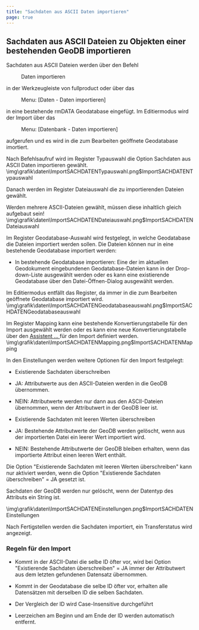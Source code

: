 ```yaml
---
title: "Sachdaten aus ASCII Daten importieren"
page: true
---
```

## Sachdaten aus ASCII Dateien zu Objekten einer bestehenden GeoDB importieren

Sachdaten aus ASCII Dateien werden &#252;ber den Befehl  <Menu>Daten importieren</Menu>  in der Werkzeugleiste von  <Placeholder>fullproduct</Placeholder> oder &#252;ber das  <Menu> Menu: [Daten - Daten importieren] </Menu>  in eine bestehende rmDATA Geodatabase eingef&#252;gt.
Im Editiermodus wird der Import &#252;ber das  <Menu> Menu: [Datenbank - Daten importieren] </Menu>  aufgerufen und es wird in die zum Bearbeiten ge&#246;ffnete Geodatabase imortiert.

Nach Befehlsaufruf wird im Register  <Border>Typauswahl</Border>  die Option 
 <Border>Sachdaten aus ASCII Daten importieren</Border> 
gew&#228;hlt.<Image>\img\grafik\daten\ImportSACHDATENTypauswahl.png$ImportSACHDATENTypauswahl</Image>

Danach werden im Register  <Border>Dateiauswahl</Border>  die zu importierenden Dateien gew&#228;hlt.

<Warning>
Werden mehrere ASCII-Dateien gew&#228;hlt, m&#252;ssen diese inhaltlich gleich aufgebaut sein!
</Warning><Image>\img\grafik\daten\ImportSACHDATENDateiauswahl.png$ImportSACHDATENDateiauswahl</Image>

Im Register  <Border>Geodatabase-Auswahl</Border>  wird festgelegt, in welche Geodatabase die Dateien importiert werden sollen. Die Dateien k&#246;nnen nur in eine bestehende Geodatabase importiert werden:

- In bestehende Geodatabase importieren: Eine der im aktuellen Geodokument eingebundenen Geodatabase-Dateien kann in der Drop-down-Liste ausgew&#228;hlt werden oder es kann eine existierende Geodatabase &#252;ber den Datei-&#214;ffnen-Dialog ausgew&#228;hlt werden.



<Success>
Im Editiermodus entf&#228;llt das Register, da immer in die zum Bearbeiten ge&#246;ffnete Geodatabase importiert wird.
</Success><Image>\img\grafik\daten\ImportSACHDATENGeodatabaseauswahl.png$ImportSACHDATENGeodatabaseauswahl</Image>

Im Register  <Border>Mapping</Border>  kann eine bestehende Konvertierungstabelle f&#252;r den Import ausgew&#228;hlt werden oder es kann eine neue Konvertierungstabelle &#252;ber den [Assistent ... ](../daten/importsachdaten2)
 f&#252;r den Import definiert werden.<Image>\img\grafik\daten\ImportSACHDATENMapping.png$ImportSACHDATENMapping</Image>

In den  <Border>Einstellungen</Border>  werden weitere Optionen f&#252;r den Import festgelegt:

- Existierende Sachdaten &#252;berschreiben

- JA: Attributwerte aus den ASCII-Dateien werden in die GeoDB &#252;bernommen.

- NEIN: Attributwerte werden nur dann aus den ASCII-Dateien &#252;bernommen, wenn der Attributwert in der GeoDB leer ist.



- Existierende Sachdaten mit leeren Werten &#252;berschreiben

- JA: Bestehende Attributwerte der GeoDB werden gel&#246;scht, wenn aus der importierten Datei ein leerer Wert importiert wird.

- NEIN: Bestehende Attributwerte der GeoDB bleiben erhalten, wenn das importierte Attribut einen leeren Wert enth&#228;lt.


<Warning>
Die Option &quot;Existierende Sachdaten mit leeren Werten &#252;berschreiben&quot; kann nur aktiviert werden, wenn die Option &quot;Existierende Sachdaten &#252;berschreiben&quot; = JA gesetzt ist. 

Sachdaten der GeoDB werden nur gel&#246;scht, wenn der Datentyp des Attributs ein String ist.

</Warning><Image>\img\grafik\daten\ImportSACHDATENEinstellungen.png$ImportSACHDATENEinstellungen</Image>

Nach  <Border>Fertigstellen</Border>  werden die Sachdaten importiert, ein Transferstatus wird angezeigt.

### Regeln f&#252;r den Import

- Kommt in der ASCII-Datei die selbe ID &#246;fter vor, wird bei Option &quot;Existierende Sachdaten &#252;berschreiben&quot; = JA immer der Attributwert aus dem letzten gefundenen Datensatz &#252;bernommen.

- Kommt in der Geodatabase die selbe ID &#246;fter vor, erhalten alle Datens&#228;tzen mit derselben ID die selben Sachdaten.

- Der Vergleich der ID wird Case-Insensitive durchgef&#252;hrt

- Leerzeichen am Beginn und am Ende der ID werden automatisch entfernt.




